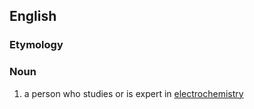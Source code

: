 ==English==

===Etymology===
{{prefix|electro|chemist|lang=en}}

===Noun===
{{en-noun}}

# a person who studies or is expert in [[electrochemistry]]